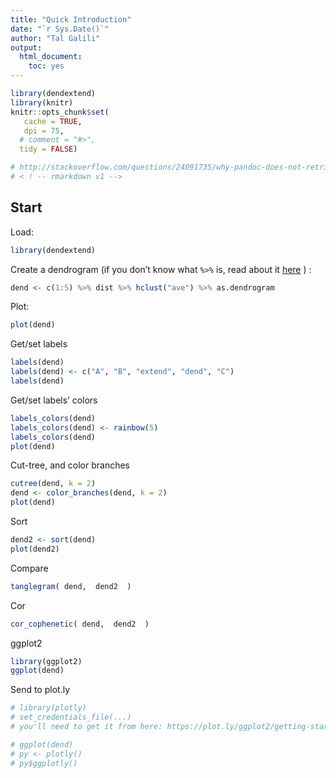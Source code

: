 ```yaml
---
title: "Quick Introduction"
date: "`r Sys.Date()`"
author: "Tal Galili"
output: 
  html_document: 
    toc: yes
---
```

<!--
%\VignetteEngine{knitr::rmarkdown}
%\VignetteIndexEntry{A quick introduction to dendextend (start here)}
-->


```r
library(dendextend)
library(knitr)
knitr::opts_chunk$set(
   cache = TRUE,
   dpi = 75,
  # comment = "#>",
  tidy = FALSE)

# http://stackoverflow.com/questions/24091735/why-pandoc-does-not-retrieve-the-image-file
# < ! -- rmarkdown v1 -->

```



Start
------------------------------

Load:

```r
library(dendextend)
```


Create a dendrogram (if you don't know what `%>%` is, read about it [here](http://cran.r-project.org/web/packages/magrittr/vignettes/magrittr.html) ) :

```r
dend <- c(1:5) %>% dist %>% hclust("ave") %>% as.dendrogram
```

Plot:

```r
plot(dend)
```

Get/set labels

```r
labels(dend)
labels(dend) <- c("A", "B", "extend", "dend", "C")
labels(dend)
```

Get/set labels' colors

```r
labels_colors(dend)
labels_colors(dend) <- rainbow(5)
labels_colors(dend)
plot(dend)
```


Cut-tree, and color branches

```r
cutree(dend, k = 2)
dend <- color_branches(dend, k = 2)
plot(dend)
```


Sort

```r
dend2 <- sort(dend)
plot(dend2)
```

Compare

```r
tanglegram( dend,  dend2  )
```

Cor

```r
cor_cophenetic( dend,  dend2  )
```


ggplot2

```r
library(ggplot2)
ggplot(dend) 
```

Send to plot.ly

```r

# library(plotly)
# set_credentials_file(...) 
# you'll need to get it from here: https://plot.ly/ggplot2/getting-started/

# ggplot(dend)
# py <- plotly()
# py$ggplotly()

```








